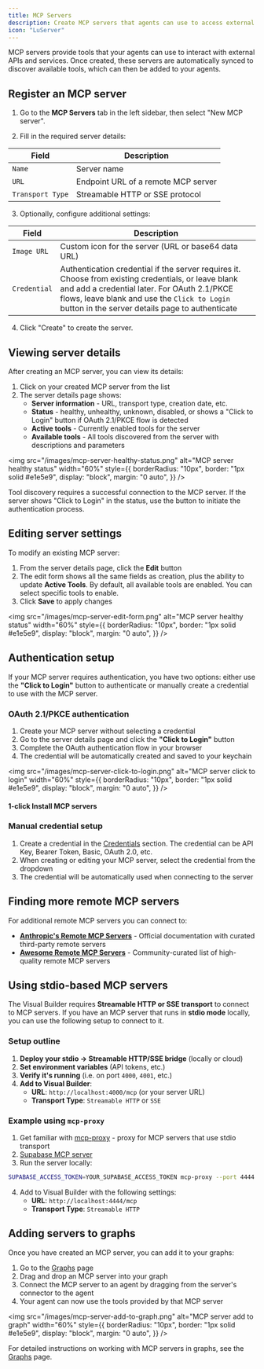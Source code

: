 ```yaml
---
title: MCP Servers
description: Create MCP servers that agents can use to access external services.
icon: "LuServer"
---
```


MCP servers provide tools that your agents can use to interact with external APIs and services. Once created, these servers are automatically synced to discover available tools, which can then be added to your agents.

<Snippet file="mcp/intro-create-and-add.mdx" />

## Register an MCP server

1. Go to the **MCP Servers** tab in the left sidebar, then select "New MCP server".

2. Fill in the required server details:

| Field            | Description                         |
| ---------------- | ----------------------------------- |
| `Name`           | Server name                         |
| `URL`            | Endpoint URL of a remote MCP server |
| `Transport Type` | Streamable HTTP or SSE protocol     |

3. Optionally, configure additional settings:

| Field        | Description                                                                                                                                                                                                                                            |
| ------------ | ------------------------------------------------------------------------------------------------------------------------------------------------------------------------------------------------------------------------------------------------------ |
| `Image URL`  | Custom icon for the server (URL or base64 data URL)                                                                                                                                                                                                    |
| `Credential` | Authentication credential if the server requires it. Choose from existing credentials, or leave blank and add a credential later. For OAuth 2.1/PKCE flows, leave blank and use the `Click to Login` button in the server details page to authenticate |

4. Click "Create" to create the server.

## Viewing server details

After creating an MCP server, you can view its details:

1. Click on your created MCP server from the list
2. The server details page shows:
   - **Server information** - URL, transport type, creation date, etc.
   - **Status** - healthy, unhealthy, unknown, disabled, or shows a "Click to Login" button if OAuth 2.1/PKCE flow is detected
   - **Active tools** - Currently enabled tools for the server
   - **Available tools** - All tools discovered from the server with descriptions and parameters

<img
  src="/images/mcp-server-healthy-status.png"
  alt="MCP server healthy status"
  width="60%"
  style={{
    borderRadius: "10px",
    border: "1px solid #e1e5e9",
    display: "block",
    margin: "0 auto",
  }}
/>

<Note>
  Tool discovery requires a successful connection to the MCP server. If the
  server shows "Click to Login" in the status, use the button to initiate the
  authentication process.
</Note>

## Editing server settings

To modify an existing MCP server:

1. From the server details page, click the **Edit** button
2. The edit form shows all the same fields as creation, plus the ability to update **Active Tools**. By default, all available tools are enabled. You can select specific tools to enable.
3. Click **Save** to apply changes

<img
  src="/images/mcp-server-edit-form.png"
  alt="MCP server healthy status"
  width="60%"
  style={{
    borderRadius: "10px",
    border: "1px solid #e1e5e9",
    display: "block",
    margin: "0 auto",
  }}
/>

## Authentication setup

If your MCP server requires authentication, you have two options: either use the **"Click to Login"** button to authenticate or manually create a credential to use with the MCP server.

### OAuth 2.1/PKCE authentication

1. Create your MCP server without selecting a credential
2. Go to the server details page and click the **"Click to Login"** button
3. Complete the OAuth authentication flow in your browser
4. The credential will be automatically created and saved to your keychain

<img
  src="/images/mcp-server-click-to-login.png"
  alt="MCP server click to login"
  width="60%"
  style={{
    borderRadius: "10px",
    border: "1px solid #e1e5e9",
    display: "block",
    margin: "0 auto",
  }}
/>

#### 1-click Install MCP servers

<Snippet file="mcp/popular-oauth-servers.mdx" />

### Manual credential setup

1. Create a credential in the [Credentials](/visual-builder/credentials) section. The credential can be API Key, Bearer Token, Basic, OAuth 2.0, etc.
2. When creating or editing your MCP server, select the credential from the dropdown
3. The credential will be automatically used when connecting to the server

## Finding more remote MCP servers

For additional remote MCP servers you can connect to:

- **[Anthropic's Remote MCP Servers](https://docs.anthropic.com/en/docs/agents-and-tools/remote-mcp-servers)** - Official documentation with curated third-party remote servers
- **[Awesome Remote MCP Servers](https://github.com/jaw9c/awesome-remote-mcp-servers)** - Community-curated list of high-quality remote MCP servers

## Using stdio-based MCP servers

The Visual Builder requires **Streamable HTTP or SSE transport** to connect to MCP servers. If you have an MCP server that runs in **stdio mode** locally, you can use the following setup to connect to it.

### Setup outline

1. **Deploy your stdio -> Streamable HTTP/SSE bridge** (locally or cloud)
2. **Set environment variables** (API tokens, etc.)
3. **Verify it's running** (i.e. on port `4000`, `4001`, etc.)
4. **Add to Visual Builder**:
   - **URL**: `http://localhost:4000/mcp` (or your server URL)
   - **Transport Type**: `Streamable HTTP` or `SSE`

### Example using `mcp-proxy`

1. Get familiar with [mcp-proxy](https://github.com/sparfenyuk/mcp-proxy) - proxy for MCP servers that use stdio transport
2. [Supabase MCP server](https://github.com/supabase-community/supabase-mcp)
3. Run the server locally:

```bash
SUPABASE_ACCESS_TOKEN=YOUR_SUPABASE_ACCESS_TOKEN mcp-proxy --port 4444 --shell "npx -y @supabase/mcp-server-supabase@latest --read-only"
```

4. Add to Visual Builder with the following settings:
   - **URL**: `http://localhost:4444/mcp`
   - **Transport Type**: `Streamable HTTP`

## Adding servers to graphs

Once you have created an MCP server, you can add it to your graphs:

1. Go to the [Graphs](/visual-builder/graphs) page
2. Drag and drop an MCP server into your graph
3. Connect the MCP server to an agent by dragging from the server's connector to the agent
4. Your agent can now use the tools provided by that MCP server

<img
  src="/images/mcp-server-add-to-graph.png"
  alt="MCP server add to graph"
  width="60%"
  style={{
    borderRadius: "10px",
    border: "1px solid #e1e5e9",
    display: "block",
    margin: "0 auto",
  }}
/>

For detailed instructions on working with MCP servers in graphs, see the [Graphs](/visual-builder/graphs#adding-tools) page.
